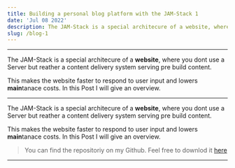 ```yaml
---
title: Building a personal blog platform with the JAM-Stack 1
date: 'Jul 08 2022'
description: The JAM-Stack is a special architecure of a website, where you dont use a Server but reather a content delivery system serving pre build content. This makes the website faster to respond to user input and lowers maintanace costs. In this Post I will give an overview.
slug: /blog-1
---
```


---

The JAM-Stack is a special architecure of a **website**, where you dont use a Server but reather a content delivery system serving pre build content. 

This makes the website faster to respond to user input and lowers **main**tanace costs. In this Post I will give an overview.

---

The JAM-Stack is a special architecure of a **website**, where you dont use a Server but reather a content delivery system serving pre build content. 

This makes the website faster to respond to user input and lowers **main**tanace costs. In this Post I will give an overview.


> You can find the repositoriy on my Github. Feel free to downlod it [here](https://github.com/lassejantsch)

---